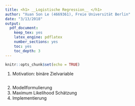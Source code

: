 ```yaml
---
title: <h1> __Logistische Regression__ </h1>
author: "Xuan Son Le (4669361), Freie Universität Berlin"
date: "3/13/2018"
output: 
  pdf_document: 
    keep_tex: yes
    latex_engine: pdflatex
    number_sections: yes
    toc: yes
    toc_depth: 3
---
```


```r
knitr::opts_chunk$set(echo = TRUE)
```

1. Motivation: binäre Zielvariable
```r

```

2. Modellformulierung
3. Maximum Likelihood Schätzung
4. Implementierung




